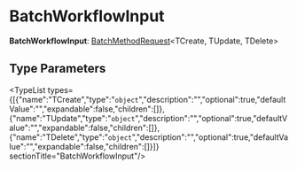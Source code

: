 
# BatchWorkflowInput

 **BatchWorkflowInput**: [BatchMethodRequest](../types.CommonTypes.BatchMethodRequest/page.mdx)&#60;TCreate, TUpdate, TDelete&#62;

## Type Parameters

<TypeList types={[{"name":"TCreate","type":"`object`","description":"","optional":true,"defaultValue":"","expandable":false,"children":[]},{"name":"TUpdate","type":"`object`","description":"","optional":true,"defaultValue":"","expandable":false,"children":[]},{"name":"TDelete","type":"`object`","description":"","optional":true,"defaultValue":"","expandable":false,"children":[]}]}  sectionTitle="BatchWorkflowInput"/>
